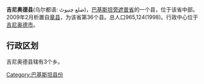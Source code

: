 {{Unreferenced|time=2021-06-17T05:09:55+00:00}}
'''吉尼奥德县'''(乌尔都语: ضلع چنیوٹ)，[[巴基斯坦|巴基斯坦]][[旁遮普省|旁遮普省]]的一个县，位于该省中部。2009年2月析置自[[章县|章县]]，为该省第36个县。总人口965,124(1998)。行政中心位于[[吉尼奥德市|吉尼奥德市]]。

== 行政区划 ==
吉尼奥德县辖有3个乡。


{{旁遮普省行政区划}}

[[Category:巴基斯坦县份|Category:巴基斯坦县份]]